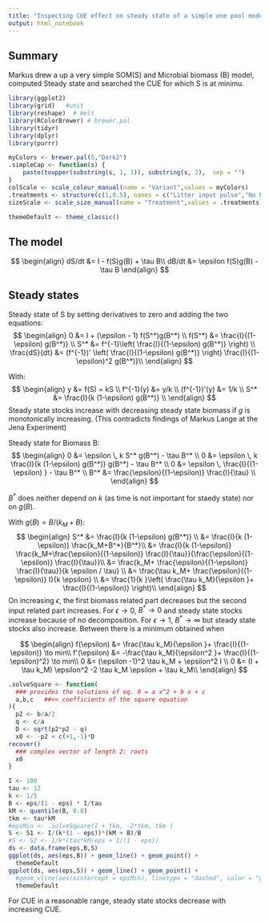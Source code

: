```yaml
---
title: "Inspecting CUE effect on steady state of a simple one pool model"
output: html_notebook
---
```


## Summary
Markus drew a up a very simple SOM(S) and Microbial biomass (B) model,
computed Steady state and searched the CUE for which S is at minimu.


```r
library(ggplot2)
library(grid)   #unit
library(reshape)  # melt
library(RColorBrewer) # brewer.pal
library(tidyr)
library(dplyr)
library(purrr)

myColors <- brewer.pal(5,"Dark2")	
.simpleCap <- function(s) {
    paste(toupper(substring(s, 1, 1)), substring(s, 2),  sep = "")
}
colScale <- scale_colour_manual(name = "Variant",values = myColors)
.treatments <- structure(c(1,0.5), names = c("Litter input pulse","No Litter input"))
sizeScale <- scale_size_manual(name = "Treatment",values = .treatments)

themeDefault <- theme_classic()  
```

## The model
$$
\begin{align}
dS/dt &= I - f(S)g(B) + \tau B\\
dB/dt &= \epsilon f(S)g(B) - \tau B
\end{align}
$$

## Steady states
Steady state of S by setting derivatives to zero and adding the two equations:
$$
\begin{align}
0 &= I + (\epsilon - 1) f(S^*)g(B^*) \\
f(S^*) &= \frac{I}{(1-\epsilon) g(B^*)} \\
S^* &= f^{-1}\left( \frac{I}{(1-\epsilon) g(B^*)} \right) \\
\frac{dS}{dt} &= (f^{-1})' \left( \frac{I}{(1-\epsilon) g(B^*)} \right) \frac{I}{(1-\epsilon)^2 g(B^*)}\\
\end{align}
$$

With:
$$
\begin{align}
y &= f(S) = kS \\
f^{-1}(y) &= y/k \\
(f^{-1})'(y) &= 1/k \\
S^* &=  \frac{I}{k (1-\epsilon) g(B^*)}  \\
\end{align}
$$
Steady state stocks increase with decreasing steady state biomass if $g$ is 
monotonically increasing.
(This contradicts findings of Markus Lange at the Jena Experiment)

Steady state for Biomass B:
$$
\begin{align}
0 &= \epsilon \, k S^* g(B^*) - \tau B^* \\
0 &= \epsilon \, k \frac{I}{k (1-\epsilon) g(B^*)} g(B^*) - \tau B^* \\
0 &= \epsilon \, \frac{I}{(1-\epsilon) }  - \tau B^* \\
B^* &= \frac{\epsilon}{(1-\epsilon)} \frac{I}{\tau} \\
\end{align}
$$

$B^*$ does neither depend on $k$ (as time is not important for staedy state) nor
on $g(B)$.

With $g(B) = B/(k_M + B)$:
$$
\begin{align}
S^* &=  \frac{I}{k (1-\epsilon) g(B^*)}  \\
    &=  \frac{I}{k (1-\epsilon)}  \frac{k_M+B^*}{B^*}\\
    &=  \frac{I}{k (1-\epsilon)}  \frac{k_M+\frac{\epsilon}{(1-\epsilon)}
        \frac{I}{\tau}}{\frac{\epsilon}{(1-\epsilon)} \frac{I}{\tau}}\\
    &= \frac{k_M+ \frac{\epsilon}{(1-\epsilon)} \frac{I}{\tau}}{k \epsilon / \tau} \\
    &= \frac{\tau k_M+ \frac{\epsilon}{(1-\epsilon)} I}{k \epsilon} \\
    &= \frac{1}{k }\left( \frac{\tau k_M}{\epsilon }+ \frac{I}{(1-\epsilon)} \right)\\
\end{align}
$$
On increasing $\epsilon$, the first biomass related part decreases
but the second input related part increases. For $\epsilon \to 0$, $B^* \to 0$ and
steady state stocks increase because of no decomposition. 
For $\epsilon \to 1$, $B^* \to \infty$ but steady state stocks also
increase. Between there is a minimum obtained when

$$
\begin{align}
f(\epsilon) &= \frac{\tau k_M}{\epsilon }+ \frac{I}{(1-\epsilon)} \to min\\
f'(\epsilon) &= -\frac{\tau k_M}{\epsilon^2 }+ \frac{I}{(1-\epsilon)^2} \to min\\
0 &= (\epsilon -1)^2 \tau k_M +  \epsilon^2 I \\
0 &= (I + \tau k_M) \epsilon^2 -2 \tau k_M \epsilon + \tau k_M\\
\end{align}
$$

```r
.solveSquare <- function(
  ### provides the solutions of eq. 0 = a x^2 + b x + c
  a,b,c   ##<< coefficients of the square equation
){
  p2 <- b/a/2
  q <- c/a
  D <- sqrt(p2*p2 - q)
  x0 <- -p2 + c(+1,-1)*D
recover()  
  ### complex vector of length 2: roots
  x0
}
```


```r
I <- 100
tau <- 12
k <- 1/5
B <- eps/(1 - eps) * I/tau
kM <- quantile(B, 0.8)
tkm <- tau*kM
#epsMin <- .solveSquare(I + tkm, -2*tkm, tkm )
S <- S1 <- I/(k*(1 - eps))*(kM + B)/B
#S <- S2 <- 1/k*(tau*kM/eps + I/(1 - eps))
ds <- data.frame(eps,B,S)
ggplot(ds, aes(eps,B)) + geom_line() + geom_point() +
  themeDefault
ggplot(ds, aes(eps,S)) + geom_line() + geom_point() +
  #geom_vline(aes(xintercept = epsMin), linetype = "dashed", color = "grey") +
  themeDefault
```

For CUE in a reasonable range, steady state stocks decrease with increasing CUE.
```r

```


